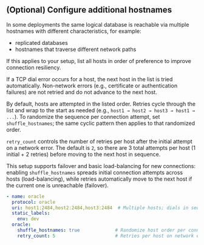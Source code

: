 ## (Optional) Configure additional hostnames

In some deployments the same logical database is reachable via multiple hostnames with different characteristics, for example:

* replicated databases
* hostnames that traverse different network paths

If this applies to your setup, list all hosts in order of preference to improve connection resiliency.

If a TCP dial error occurs for a host, the next host in the list is tried automatically. Non-network errors (e.g., certificate or authentication failures) are not retried and do not advance to the next host.

By default, hosts are attempted in the listed order. Retries cycle through the list and wrap to the start as needed (e.g., `host1 → host2 → host3 → host1 → ...`). To randomize the sequence per connection attempt, set `shuffle_hostnames`; the same cyclic pattern then applies to that randomized order.

`retry_count` controls the number of retries per host after the initial attempt on a network error. The default is `2`, so there are 3 total attempts per host (1 initial + 2 retries) before moving to the next host in sequence.

This setup supports failover and basic load-balancing for new connections: enabling `shuffle_hostnames` spreads initial connection attempts across hosts (load-balancing), while retries automatically move to the next host if the current one is unreachable (failover).

```yaml
- name: oracle
  protocol: oracle
  uri: host1:2484,host2:2484,host3:2484  # Multiple hosts; dials in sequence and wraps (host1 → host2 → host3 → host1 ...)
  static_labels:
    env: dev
  oracle:
    shuffle_hostnames: true             # Randomize host order per connection attempt to spread load
    retry_count: 5                      # Retries per host on network errors only; non-network errors stop (default: 2)
```
